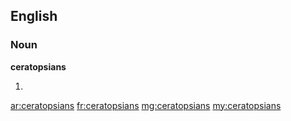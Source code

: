 ==English==

===Noun===
'''ceratopsians'''

# {{plural of|ceratopsian}}

[[ar:ceratopsians]]
[[fr:ceratopsians]]
[[mg:ceratopsians]]
[[my:ceratopsians]]